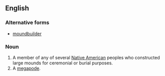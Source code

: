 ==English==

===Alternative forms===
* [[moundbuilder]]

===Noun===
{{wikipedia}}
{{en-noun}}

# A member of any of several [[Native American]] peoples who constructed large mounds for ceremonial or burial purposes.
# A [[megapode]].
